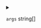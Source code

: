 
<details>
<summary>

`args`  <span class="config-field-type">string[]</span> 

</summary>

Args are additional arguments to call docker buildx build with

</details>
